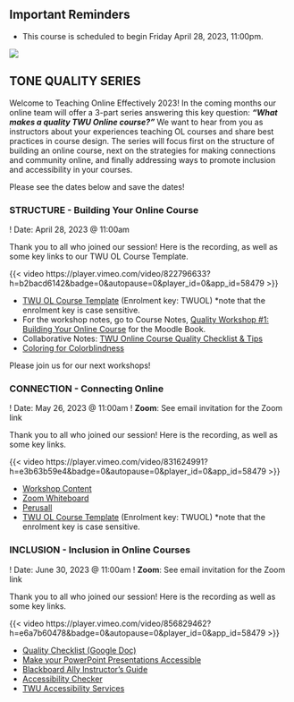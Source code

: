 
## Important Reminders

- This course is scheduled to begin Friday April 28, 2023, 11:00pm.

![](assets/spring-2023/2_4quality.png){fig-alt="" .lightbox}


## TONE QUALITY SERIES

Welcome to Teaching Online Effectively 2023! In the coming months our online team will offer a 3-part series answering this key question: ***"What makes a quality TWU Online course?"*** We want to hear from you as instructors about your experiences teaching OL courses and share best practices in course design. The series will focus first on the structure of building an online course, next on the strategies for making connections and community online, and finally addressing ways to promote inclusion and accessibility in your courses.

Please see the dates below and save the dates!


### STRUCTURE - Building Your Online Course

! Date: April 28, 2023 @ 11:00am

Thank you to all who joined our session! Here is the recording, as well as some key links to our TWU OL Course Template.

::: video-container

{{< video https://player.vimeo.com/video/822796633?h=b2bacd6142&badge=0&autopause=0&player_id=0&app_id=58479 >}}

:::

- [TWU OL Course Template](https://learn.twu.ca/course/view.php?id=23624&section=0#tabs-tree-start){target="_blank"} (Enrolment key: TWUOL) *note that the enrolment key is case sensitive.
- For the workshop notes, go to Course Notes, [Quality Workshop #1: Building Your Online Course](https://learn.twu.ca/mod/book/view.php?id=882968){target="_blank"} for the Moodle Book.
- Collaborative Notes: [TWU Online Course Quality Checklist & Tips](https://docs.google.com/document/d/1O36WYMLFnjbSGnstodHGLOQ1Ee7NT1wnWnZ8y0uLMSk/edit){target="_blank"}
- [Coloring for Colorblindness](https://davidmathlogic.com/colorblind/#%23D81B60-%231E88E5-%23FFC107-%23004D40){target="_blank"}

Please join us for our next workshops!


### CONNECTION - Connecting Online

! Date: May 26, 2023 @ 11:00am
! **Zoom**: See email invitation for the Zoom link

Thank you to all who joined our session! Here is the recording, as well as some key links.

::: video-container

{{< video https://player.vimeo.com/video/831624991?h=e3b63b59e4&badge=0&autopause=0&player_id=0&app_id=58479 >}}

:::

- [Workshop Content](https://multi-access.twu.ca/learning-design/quality){target="_blank"}
- [Zoom Whiteboard](https://zoom.us/wb/doc/gXNU36k0QmCGeXeeLdDH_w/p/76603386915){target="_blank"}
- [Perusall](https://www.perusall.com){target="_blank"}
- [TWU OL Course Template](https://learn.twu.ca/course/view.php?id=23624&section=0#tabs-tree-start){target="_blank"} (Enrolment key: TWUOL) *note that the enrolment key is case sensitive.


### INCLUSION - Inclusion in Online Courses

! Date: June 30, 2023 @ 11:00am
! **Zoom**: See email invitation for the Zoom link

Thank you to all who joined our session! Here is the recording as well as some key links.

::: video-container

{{< video https://player.vimeo.com/video/856829462?h=e6a7b60478&badge=0&autopause=0&player_id=0&app_id=58479 >}}

:::

- [Quality Checklist (Google Doc)](https://docs.google.com/document/d/1O36WYMLFnjbSGnstodHGLOQ1Ee7NT1wnWnZ8y0uLMSk/edit){target="_blank"}
- [Make your PowerPoint Presentations Accessible](https://support.microsoft.com/en-us/office/make-your-powerpoint-presentations-accessible-to-people-with-disabilities-6f7772b2-2f33-4bd2-8ca7-dae3b2b3ef25){target="_blank"}
- [Blackboard Ally Instructor's Guide](https://help.blackboard.com/Ally/Ally_for_LMS/Instructor){target="_blank"}
- [Accessibility Checker](https://www.accessibilitychecker.org){target="_blank"}
- [TWU Accessibility Services](https://www.twu.ca/learning-commons/centre-accessible-learning/accessibility-services){target="_blank"}
